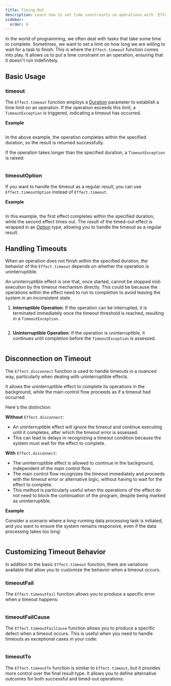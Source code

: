```yaml
---
title: Timing Out
description: Learn how to set time constraints on operations with `Effect.timeout`. Discover how to handle scenarios where tasks need to complete within a specified timeframe. Explore variations like `timeoutTo`, `timeoutFail`, and `timeoutFailCause` to customize behavior when a timeout occurs, providing more control and flexibility in managing time-sensitive operations.
sidebar:
  order: 6
---
```



In the world of programming, we often deal with tasks that take some time to complete.
Sometimes, we want to set a limit on how long we are willing to wait for a task to finish.
This is where the `Effect.timeout` function comes into play.
It allows us to put a time constraint on an operation, ensuring that it doesn't run indefinitely.

## Basic Usage

### timeout

The `Effect.timeout` function employs a [Duration](/data-types/duration) parameter to establish a time limit on an operation. If the operation exceeds this limit, a `TimeoutException` is triggered, indicating a timeout has occurred.

**Example**

```ts file=<rootDir>/timeout/timeout.ts

```

In the above example, the operation completes within the specified duration, so the result is returned successfully.

If the operation takes longer than the specified duration, a `TimeoutException` is raised:

```ts collapse={3-8} file=<rootDir>/timeout/timeout-expired.ts

```

### timeoutOption

If you want to handle the timeout as a regular result, you can use `Effect.timeoutOption` instead of `Effect.timeout`.

**Example**

```ts file=<rootDir>/timeout/timeoutOption.ts

```

In this example, the first effect completes within the specified duration, while the second effect times out.
The result of the timed-out effect is wrapped in an [Option](/data-types/option) type, allowing you to handle the timeout as a regular result.

## Handling Timeouts

When an operation does not finish within the specified duration, the behavior of the `Effect.timeout` depends on whether the operation is uninterruptible.

<Aside type="note" title="Uninterruptible Effects">
  An uninterruptible effect is one that, once started, cannot be stopped
  mid-execution by the timeout mechanism directly. This could be because the
  operations within the effect need to run to completion to avoid leaving
  the system in an inconsistent state.
</Aside>

1. **Interruptible Operation**: If the operation can be interrupted, it is terminated immediately once the timeout threshold is reached, resulting in a `TimeoutException`.

   ```ts file=<rootDir>/timeout/interruptible.ts

   ```

2. **Uninterruptible Operation**: If the operation is uninterruptible, it continues until completion before the `TimeoutException` is assessed.

   ```ts file=<rootDir>/timeout/uninterruptible.ts

   ```

## Disconnection on Timeout

The `Effect.disconnect` function is used to handle timeouts in a nuanced way, particularly when dealing with uninterruptible effects.

It allows the uninterruptible effect to complete its operations in the background, while the main control flow proceeds as if a timeout had occurred.

Here's the distinction:

**Without** `Effect.disconnect`:

- An uninterruptible effect will ignore the timeout and continue executing until it completes, after which the timeout error is assessed.
- This can lead to delays in recognizing a timeout condition because the system must wait for the effect to complete.

**With** `Effect.disconnect`:

- The uninterruptible effect is allowed to continue in the background, independent of the main control flow.
- The main control flow recognizes the timeout immediately and proceeds with the timeout error or alternative logic, without having to wait for the effect to complete.
- This method is particularly useful when the operations of the effect do not need to block the continuation of the program, despite being marked as uninterruptible.

**Example**

Consider a scenario where a long-running data processing task is initiated, and you want to ensure the system remains responsive, even if the data processing takes too long:

```ts file=<rootDir>/timeout/disconnect.ts

```

## Customizing Timeout Behavior

In addition to the basic `Effect.timeout` function, there are variations available that allow you to customize the behavior when a timeout occurs.

### timeoutFail

The `Effect.timeoutFail` function allows you to produce a specific error when a timeout happens:

```ts file=<rootDir>/timeout/timeoutFail.ts

```

### timeoutFailCause

The `Effect.timeoutFailCause` function allows you to produce a specific defect when a timeout occurs.
This is useful when you need to handle timeouts as exceptional cases in your code:

```ts file=<rootDir>/timeout/timeoutFailCause.ts

```

### timeoutTo

The `Effect.timeoutTo` function is similar to `Effect.timeout`, but it provides more control over the final result type.
It allows you to define alternative outcomes for both successful and timed-out operations:

```ts file=<rootDir>/timeout/timeoutTo.ts

```
